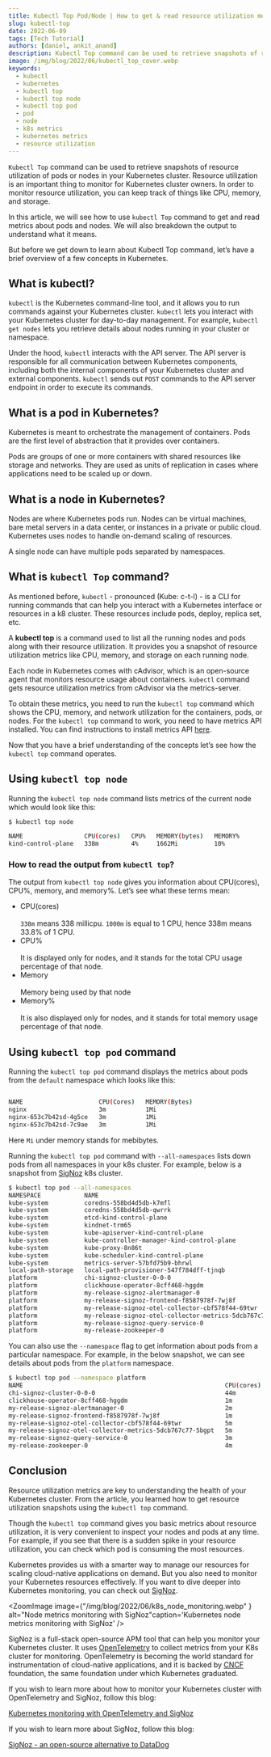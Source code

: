 ```yaml
---
title: Kubectl Top Pod/Node | How to get & read resource utilization metrics of K8s?
slug: kubectl-top
date: 2022-06-09
tags: [Tech Tutorial]
authors: [daniel, ankit_anand]
description: Kubectl Top command can be used to retrieve snapshots of resource utilization of pods/nodes in your Kubernetes cluster. You can even retrieve metrics information about specific pods or nodes by specifying a namespace...
image: /img/blog/2022/06/kubectl_top_cover.webp
keywords:
  - kubectl
  - kubernetes
  - kubectl top
  - kubectl top node
  - kubectl top pod
  - pod
  - node
  - k8s metrics
  - kubernetes metrics
  - resource utilization
---
```

<head>
  <link rel="canonical" href="https://signoz.io/blog/kubectl-top/"/>
</head>

`Kubectl Top` command can be used to retrieve snapshots of resource utilization of pods or nodes in your Kubernetes cluster. Resource utilization is an important thing to monitor for Kubernetes cluster owners. In order to monitor resource utilization, you can keep track of things like CPU, memory, and storage.



In this article, we will see how to use `kubectl Top` command to get and read metrics about pods and nodes. We will also breakdown the output to understand what it means.

But before we get down to learn about Kubectl Top command, let’s have a brief overview of a few concepts in Kubernetes.

## What is kubectl?

`kubectl` is the Kubernetes command-line tool, and it allows you to run commands against your Kubernetes cluster. `kubectl` lets you interact with your Kubernetes cluster for day-to-day management. For example, `kubectl get nodes` lets you retrieve details about nodes running in your cluster or namespace.

Under the hood, `kubectl` interacts with the API server. The API server is responsible for all communication between Kubernetes components, including both the internal components of your Kubernetes cluster and external components. `kubectl` sends out `POST` commands to the API server endpoint in order to execute its commands.

## What is a pod in Kubernetes?

Kubernetes is meant to orchestrate the management of containers. Pods are the first level of abstraction that it provides over containers.

Pods are groups of one or more containers with shared resources like storage and networks. They are used as units of replication in cases where applications need to be scaled up or down. 

## What is a node in Kubernetes?

Nodes are where Kubernetes pods run. Nodes can be virtual machines, bare metal servers in a data center, or instances in a private or public cloud. Kubernetes uses nodes to handle on-demand scaling of resources.

A single node can have multiple pods separated by namespaces.

## What is `kubectl Top` command?

As mentioned before, `kubectl` - pronounced (Kube: c-t-l) - is a CLI for running commands that can help you interact with a Kubernetes interface or resources in a k8 cluster. These resources include pods, deploy, replica set, etc.

A **kubectl top** is a command used to list all the running nodes and pods along with their resource utilization. It provides you a snapshot of resource utilization metrics like CPU, memory, and storage on each running node.

Each node in Kubernetes comes with cAdvisor, which is an open-source agent that monitors resource usage about containers. `kubectl` command gets resource utilization metrics from cAdvisor via the metrics-server.

To obtain these metrics, you need to run the `kubectl top` command which shows the CPU, memory, and network utilization for the containers, pods, or nodes. For the `kubectl top` command to work, you need to have metrics API installed. You can find instructions to install metrics API <a href = "https://github.com/kubernetes-sigs/metrics-server" rel="noopener noreferrer nofollow" target="_blank">here</a>.

Now that you have a brief understanding of the concepts let’s see how the `kubectl top` command operates. 

## Using `kubectl top node`

Running the `kubectl top node` command lists metrics of the current node which would look like this:

```bash
$ kubectl top node

NAME                 CPU(cores)   CPU%   MEMORY(bytes)   MEMORY%   
kind-control-plane   338m         4%     1662Mi          10%
```

### How to read the output from `kubectl top`?

The output from `kubectl top node` gives you information about CPU(cores), CPU%, memory, and memory%. Let’s see what these terms mean:

- CPU(cores)<br></br>
`338m` means 338 millicpu. `1000m` is equal to 1 CPU, hence 338m means 33.8% of 1 CPU.
- CPU%<br></br>
It is displayed only for nodes, and it stands for the total CPU usage percentage of that node.
- Memory<br></br>
Memory being used by that node
- Memory%<br></br>
It is also displayed only for nodes, and it stands for total memory usage percentage of that node.

## Using `kubectl top pod` command

Running the `kubectl top pod` command displays the metrics about pods from the `default` namespace which looks like this:

```bash

NAME                     CPU(Cores)   MEMORY(Bytes)
nginx                    3m           1Mi
nginx-653c7b42sd-4g5ce   3m           1Mi
nginx-653c7b42sd-7c9ae	 3m	          1Mi
```

Here `Mi` under memory stands for mebibytes.

Running the `kubectl top pod` command with `--all-namespaces` lists down pods from all namespaces in your k8s cluster. For example, below is a snapshot from [SigNoz](https://signoz.io/) k8s cluster.

```bash
$ kubectl top pod --all-namespaces
NAMESPACE            NAME                                                        CPU(cores)   MEMORY(bytes)   
kube-system          coredns-558bd4d5db-k7mfl                                    8m           11Mi            
kube-system          coredns-558bd4d5db-qwrrk                                    8m           12Mi            
kube-system          etcd-kind-control-plane                                     32m          45Mi            
kube-system          kindnet-trm65                                               1m           7Mi             
kube-system          kube-apiserver-kind-control-plane                           105m         408Mi           
kube-system          kube-controller-manager-kind-control-plane                  22m          62Mi            
kube-system          kube-proxy-8n86t                                            2m           17Mi            
kube-system          kube-scheduler-kind-control-plane                           5m           28Mi            
kube-system          metrics-server-57bfd75b9-bhrwl                              5m           14Mi            
local-path-storage   local-path-provisioner-547f784dff-tjnqb                     3m           9Mi             
platform             chi-signoz-cluster-0-0-0                                    43m          149Mi           
platform             clickhouse-operator-8cff468-hggdm                           1m           24Mi            
platform             my-release-signoz-alertmanager-0                            2m           14Mi            
platform             my-release-signoz-frontend-f8587978f-7wj8f                  1m           6Mi             
platform             my-release-signoz-otel-collector-cbf578f44-69twr            4m           52Mi            
platform             my-release-signoz-otel-collector-metrics-5dcb767c77-5bgpt   4m           38Mi            
platform             my-release-signoz-query-service-0                           3m           57Mi            
platform             my-release-zookeeper-0                                      5m           90Mi
```

You can also use the `--namespace` flag to get information about pods from a particular namespace. For example, in the below snapshot, we can see details about pods from the `platform` namespace.

```bash
$ kubectl top pod --namespace platform
NAME                                                        CPU(cores)   MEMORY(bytes)   
chi-signoz-cluster-0-0-0                                    44m          165Mi           
clickhouse-operator-8cff468-hggdm                           1m           24Mi            
my-release-signoz-alertmanager-0                            2m           14Mi            
my-release-signoz-frontend-f8587978f-7wj8f                  1m           6Mi             
my-release-signoz-otel-collector-cbf578f44-69twr            5m           54Mi            
my-release-signoz-otel-collector-metrics-5dcb767c77-5bgpt   5m           38Mi            
my-release-signoz-query-service-0                           3m           57Mi            
my-release-zookeeper-0                                      4m           91Mi
```

## Conclusion

Resource utilization metrics are key to understanding the health of your Kubernetes cluster. From the article, you learned how to get resource utilization snapshots using the `kubectl top` command. 

Though the `kubectl top` command gives you basic metrics about resource utilization, it is very convenient to inspect your nodes and pods at any time. For example, if you see that there is a sudden spike in your resource utilization, you can check which pod is consuming the most resources.

Kubernetes provides us with a smarter way to manage our resources for scaling cloud-native applications on demand. But you also need to monitor your Kubernetes resources effectively. If you want to dive deeper into Kubernetes monitoring, you can check out [SigNoz](https://signoz.io/).


<ZoomImage
    image={"/img/blog/2022/06/k8s_node_monitoring.webp" } alt="Node metrics monitoring with SigNoz"caption='Kubernetes node metrics monitoring with SigNoz'
/>

SigNoz is a full-stack open-source APM tool that can help you monitor your Kubernetes cluster. It uses [OpenTelemetry](https://opentelemetry.io/) to collect metrics from your K8s cluster for monitoring. OpenTelemetry is becoming the world standard for instrumentation of cloud-native applications, and it is backed by [CNCF](https://www.cncf.io/) foundation, the same foundation under which Kubernetes graduated.

If you wish to learn more about how to monitor your Kubernetes cluster with OpenTelemetry and SigNoz, follow this blog:

[Kubernetes monitoring with OpenTelemetry and SigNoz](https://signoz.io/blog/kubernetes-monitoring/)

If you wish to learn more about SigNoz, follow this blog:

[SigNoz - an open-source alternative to DataDog](https://signoz.io/blog/open-source-datadog-alternative/)
